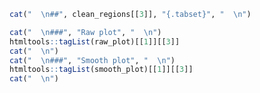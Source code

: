 
```r
cat("  \n##", clean_regions[[3]], "{.tabset}", "  \n")

cat("  \n###", "Raw plot", "  \n")
htmltools::tagList(raw_plot)[[1]][[3]]
cat("  \n")
cat("  \n###", "Smooth plot", "  \n")
htmltools::tagList(smooth_plot)[[1]][[3]]
cat("  \n")
```

